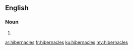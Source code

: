 ==English==

===Noun===
{{head|en|noun plural form}}

# {{plural of|hibernacle|lang=en}}

[[ar:hibernacles]]
[[fr:hibernacles]]
[[ku:hibernacles]]
[[my:hibernacles]]